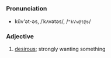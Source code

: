 =={{en}}==
===Pronunciation===
*kŭv'ət-əs, /ˈkʌvətəs/, /<tt>"kVv@t@s</tt>/

===Adjective===
# [[desirous]]; strongly wanting something
